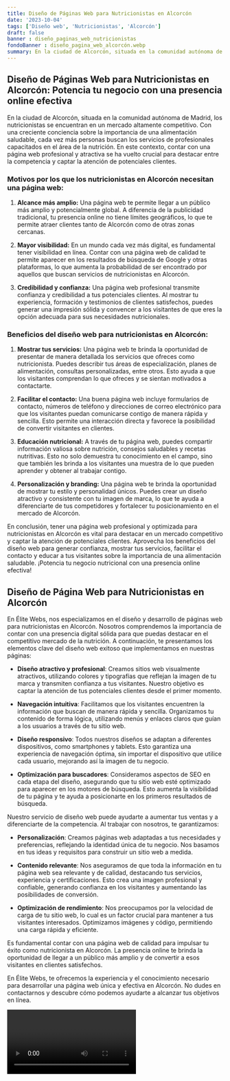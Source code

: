 ```yaml
---
title: Diseño de Páginas Web para Nutricionistas en Alcorcón
date: '2023-10-04'
tags: ['Diseño web', 'Nutricionistas', 'Alcorcón']
draft: false
banner : diseño_paginas_web_nutricionistas
fondoBanner : diseño_pagina_web_alcorcón.webp
summary: En la ciudad de Alcorcón, situada en la comunidad autónoma de Madrid, los nutricionistas se encuentran en un mercado altamente competitivo. Con una creciente conciencia sobre la importancia de una alimentación saludable, cada vez más personas buscan los servicios de profesionales capacitados en el área de la nutrición. En este contexto, contar con una página web profesional y atractiva se ha vuelto crucial para destacar entre la competencia y captar la atención de potenciales clientes.
---
```


## Diseño de Páginas Web para Nutricionistas en Alcorcón: Potencia tu negocio con una presencia online efectiva

En la ciudad de Alcorcón, situada en la comunidad autónoma de Madrid, los nutricionistas se encuentran en un mercado altamente competitivo. Con una creciente conciencia sobre la importancia de una alimentación saludable, cada vez más personas buscan los servicios de profesionales capacitados en el área de la nutrición. En este contexto, contar con una página web profesional y atractiva se ha vuelto crucial para destacar entre la competencia y captar la atención de potenciales clientes.

### Motivos por los que los nutricionistas en Alcorcón necesitan una página web:

1. **Alcance más amplio:** Una página web te permite llegar a un público más amplio y potencialmente global. A diferencia de la publicidad tradicional, tu presencia online no tiene límites geográficos, lo que te permite atraer clientes tanto de Alcorcón como de otras zonas cercanas.

2. **Mayor visibilidad:** En un mundo cada vez más digital, es fundamental tener visibilidad en línea. Contar con una página web de calidad te permite aparecer en los resultados de búsqueda de Google y otras plataformas, lo que aumenta la probabilidad de ser encontrado por aquellos que buscan servicios de nutricionistas en Alcorcón.

3. **Credibilidad y confianza:** Una página web profesional transmite confianza y credibilidad a tus potenciales clientes. Al mostrar tu experiencia, formación y testimonios de clientes satisfechos, puedes generar una impresión sólida y convencer a los visitantes de que eres la opción adecuada para sus necesidades nutricionales.

### Beneficios del diseño web para nutricionistas en Alcorcón:

1. **Mostrar tus servicios:** Una página web te brinda la oportunidad de presentar de manera detallada los servicios que ofreces como nutricionista. Puedes describir tus áreas de especialización, planes de alimentación, consultas personalizadas, entre otros. Esto ayuda a que los visitantes comprendan lo que ofreces y se sientan motivados a contactarte.

2. **Facilitar el contacto:** Una buena página web incluye formularios de contacto, números de teléfono y direcciones de correo electrónico para que los visitantes puedan comunicarse contigo de manera rápida y sencilla. Esto permite una interacción directa y favorece la posibilidad de convertir visitantes en clientes.

3. **Educación nutricional:** A través de tu página web, puedes compartir información valiosa sobre nutrición, consejos saludables y recetas nutritivas. Esto no solo demuestra tu conocimiento en el campo, sino que también les brinda a los visitantes una muestra de lo que pueden aprender y obtener al trabajar contigo.

4. **Personalización y branding:** Una página web te brinda la oportunidad de mostrar tu estilo y personalidad únicos. Puedes crear un diseño atractivo y consistente con tu imagen de marca, lo que te ayuda a diferenciarte de tus competidores y fortalecer tu posicionamiento en el mercado de Alcorcón.

En conclusión, tener una página web profesional y optimizada para nutricionistas en Alcorcón es vital para destacar en un mercado competitivo y captar la atención de potenciales clientes. Aprovecha los beneficios del diseño web para generar confianza, mostrar tus servicios, facilitar el contacto y educar a tus visitantes sobre la importancia de una alimentación saludable. ¡Potencia tu negocio nutricional con una presencia online efectiva!

<GifSeo />

<Cta />

## Diseño de Página Web para Nutricionistas en Alcorcón

En Élite Webs, nos especializamos en el diseño y desarrollo de páginas web para nutricionistas en Alcorcón. Nosotros comprendemos la importancia de contar con una presencia digital sólida para que puedas destacar en el competitivo mercado de la nutrición. A continuación, te presentamos los elementos clave del diseño web exitoso que implementamos en nuestras páginas:

- **Diseño atractivo y profesional**: Creamos sitios web visualmente atractivos, utilizando colores y tipografías que reflejan la imagen de tu marca y transmiten confianza a tus visitantes. Nuestro objetivo es captar la atención de tus potenciales clientes desde el primer momento.

- **Navegación intuitiva**: Facilitamos que los visitantes encuentren la información que buscan de manera rápida y sencilla. Organizamos tu contenido de forma lógica, utilizando menús y enlaces claros que guían a los usuarios a través de tu sitio web.

- **Diseño responsivo**: Todos nuestros diseños se adaptan a diferentes dispositivos, como smartphones y tablets. Esto garantiza una experiencia de navegación óptima, sin importar el dispositivo que utilice cada usuario, mejorando así la imagen de tu negocio.

- **Optimización para buscadores**: Consideramos aspectos de SEO en cada etapa del diseño, asegurando que tu sitio web esté optimizado para aparecer en los motores de búsqueda. Esto aumenta la visibilidad de tu página y te ayuda a posicionarte en los primeros resultados de búsqueda.

Nuestro servicio de diseño web puede ayudarte a aumentar tus ventas y a diferenciarte de la competencia. Al trabajar con nosotros, te garantizamos:

- **Personalización**: Creamos páginas web adaptadas a tus necesidades y preferencias, reflejando la identidad única de tu negocio. Nos basamos en tus ideas y requisitos para construir un sitio web a medida.

- **Contenido relevante**: Nos aseguramos de que toda la información en tu página web sea relevante y de calidad, destacando tus servicios, experiencia y certificaciones. Esto crea una imagen profesional y confiable, generando confianza en los visitantes y aumentando las posibilidades de conversión.

- **Optimización de rendimiento**: Nos preocupamos por la velocidad de carga de tu sitio web, lo cual es un factor crucial para mantener a tus visitantes interesados. Optimizamos imágenes y código, permitiendo una carga rápida y eficiente.

Es fundamental contar con una página web de calidad para impulsar tu éxito como nutricionista en Alcorcón. La presencia online te brinda la oportunidad de llegar a un público más amplio y de convertir a esos visitantes en clientes satisfechos.

En Élite Webs, te ofrecemos la experiencia y el conocimiento necesario para desarrollar una página web única y efectiva en Alcorcón. No dudes en contactarnos y descubre cómo podemos ayudarte a alcanzar tus objetivos en línea.

<Video />

<CtaBot job='Nutricionistas' city='Alcorcón'/>

<Gmaps query='Alcorcón+españa+maps' />